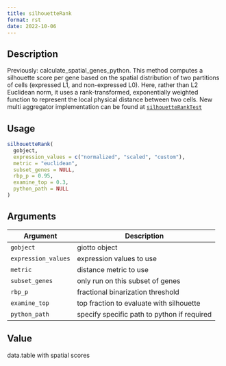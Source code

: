 ```yaml
--- 
title: silhouetteRank 
format: rst 
date: 2022-10-06 
--- 
```


## Description

Previously: calculate_spatial_genes_python. This method computes a silhouette score per gene based on the
 spatial distribution of two partitions of cells (expressed L1, and non-expressed L0).
 Here, rather than L2 Euclidean norm, it uses a rank-transformed, exponentially weighted
 function to represent the local physical distance between two cells.
 New multi aggregator implementation can be found at [`silhouetteRankTest`](#silhouetteranktest)


## Usage

```r
silhouetteRank(
  gobject,
  expression_values = c("normalized", "scaled", "custom"),
  metric = "euclidean",
  subset_genes = NULL,
  rbp_p = 0.95,
  examine_top = 0.3,
  python_path = NULL
)
```


## Arguments

Argument      |Description
------------- |----------------
`gobject`     |     giotto object
`expression_values`     |     expression values to use
`metric`     |     distance metric to use
`subset_genes`     |     only run on this subset of genes
`rbp_p`     |     fractional binarization threshold
`examine_top`     |     top fraction to evaluate with silhouette
`python_path`     |     specify specific path to python if required


## Value

data.table with spatial scores



